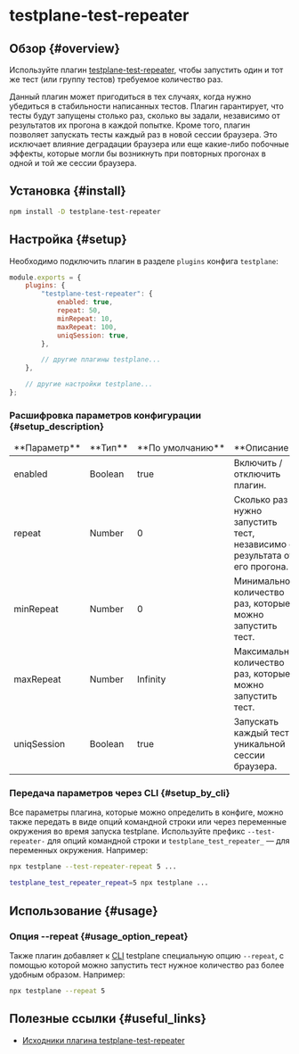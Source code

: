 # testplane-test-repeater

## Обзор {#overview}

Используйте плагин [testplane-test-repeater][testplane-test-repeater], чтобы запустить один и тот же тест (или группу тестов) требуемое количество раз.

Данный плагин может пригодиться в тех случаях, когда нужно убедиться в стабильности написанных тестов. Плагин гарантирует, что тесты будут запущены столько раз, сколько вы задали, независимо от результатов их прогона в каждой попытке. Кроме того, плагин позволяет запускать тесты каждый раз в новой сессии браузера. Это исключает влияние деградации браузера или еще какие-либо побочные эффекты, которые могли бы возникнуть при повторных прогонах в одной и той же сессии браузера.

## Установка {#install}

```bash
npm install -D testplane-test-repeater
```

## Настройка {#setup}

Необходимо подключить плагин в разделе `plugins` конфига `testplane`:

```javascript
module.exports = {
    plugins: {
        "testplane-test-repeater": {
            enabled: true,
            repeat: 50,
            minRepeat: 10,
            maxRepeat: 100,
            uniqSession: true,
        },

        // другие плагины testplane...
    },

    // другие настройки testplane...
};
```

### Расшифровка параметров конфигурации {#setup_description}

<table>
<thead>
<tr><td>**Параметр**</td><td>**Тип**</td><td>**По&nbsp;умолчанию**</td><td>**Описание**</td></tr>
</thead>
<tbody>
<tr><td>enabled</td><td>Boolean</td><td>true</td><td>Включить / отключить плагин.</td></tr>
<tr><td>repeat</td><td>Number</td><td>0</td><td>Сколько раз нужно запустить тест, независимо от результата от его прогона.</td></tr>
<tr><td>minRepeat</td><td>Number</td><td>0</td><td>Минимальное количество раз, которые можно запустить тест.</td></tr>
<tr><td>maxRepeat</td><td>Number</td><td>Infinity</td><td>Максимальное количество раз, которые можно запустить тест.</td></tr>
<tr><td>uniqSession</td><td>Boolean</td><td>true</td><td>Запускать каждый тест в уникальной сессии браузера.</td></tr>

</tbody>
</table>

### Передача параметров через CLI {#setup_by_cli}

Все параметры плагина, которые можно определить в конфиге, можно также передать в виде опций командной строки или через переменные окружения во время запуска testplane. Используйте префикс `--test-repeater-` для опций командной строки и `testplane_test_repeater_` — для переменных окружения. Например:

```bash
npx testplane --test-repeater-repeat 5 ...
```

```bash
testplane_test_repeater_repeat=5 npx testplane ...
```

## Использование {#usage}

### Опция --repeat {#usage_option_repeat}

Также плагин добавляет к [CLI][cli] testplane специальную опцию `--repeat`, с помощью которой можно запустить тест нужное количество раз более удобным образом. Например:

```bash
npx testplane --repeat 5
```

[cli]: https://ru.wikipedia.org/wiki/Интерфейс_командной_строки

## Полезные ссылки {#useful_links}

-   [Исходники плагина testplane-test-repeater][testplane-test-repeater]

[testplane-test-repeater]: https://github.com/gemini-testing/testplane-test-repeater
[cli]: https://ru.wikipedia.org/wiki/Интерфейс_командной_строки
